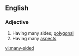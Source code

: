 ==English==

===Adjective===
{{en-adj|pos=[[many]]-[[sided]]}}

# Having many sides; [[polygonal]]
# Having many [[aspect]]s

{{anagrams:en/addeimnsy}}
[[vi:many-sided]]